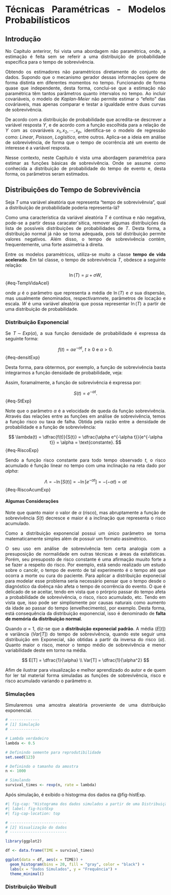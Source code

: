 ```{=html}
<style>
  body{text-align: justify}
</style>
```

:::: progress
::: {.progress-bar style="width: 100%;"}
:::
::::

# Técnicas Paramétricas - Modelos Probabilísticos

## Introdução

No Capítulo anteriror, foi vista uma abordagem não paramétrica, onde, a estimação é feita sem se referir a uma distribuição de probabilidade específica para o tempo de sobrevivência.

Obtendo os estimadores não paramétricos diretamente do conjunto de dados. Supondo que o mecanismo gerador dessas informações opere de forma distinta em diferentes momentos no tempo. Funcionando de forma quase que independente, desta forma, conclui-se que a estimação não paramétrica têm tantos parâmetros quanto intervalos no tempo. Ao incluir covariáveis, o modelo de *Kaplan-Meier* não permite estimar o "efeito" das cováriaveis, mas apenas comparar e testar a igualdade entre duas curvas de sobrevivência.

De acordo com a distribuição de probabilidade que acredita-se descrever a variável resposta $Y$, e de acordo com a função escolhida para a relação de $Y$ com as covariáveis $x_{1}, x_{2}, \cdots, x_{p}$, identifica-se o modelo de regressão como: *Linear*, *Poisson*, *Logísitico*, entre outros. Aplica-se a ideia em análise de sobrevivência, de forma que o tempo de ocorrência até um evento de interesse é a variável resposta.

Nesse contexto, neste Capítulo é vista uma abordagem paramétrica para estimar as funções básicas de sobrevivência. Onde se assume como conhecida a distribuição de probabilidade do tempo de evento e, desta forma, os parâmetros seram estimados.

## Distribuições do Tempo de Sobrevivência

Seja $T$ uma variável aleatória que representa "tempo de sobrevivênvia", qual a distribuição de probabilidade poderia representa-lá?

Como uma característica da variável aleatória $T$ é contínua e não negativa, pode-se a partir dessa caracater´sitica, remover algumas distribuições da lista de possíveis distribuições de probabilidades de $T$. Desta forma, a distribuição normal já não se torna adequada, pois tal distribuição permite valores negativos. Além disso, o tempo de sobrevivência contém, frequentemente, uma forte assimetria à direita.

Entre os modelos paramétricos, utiliza-se muito a classe **tempo de vida acelerado**. Em tal classe, o tempo de sobrevivência $T$, obdesce a seguinte relação:

$$
\ln(T) = \mu + \sigma W,
$$ {#eq-TempVidaAcel}

onde $\mu$ é o parâmetro que representa a média de $\ln(T)$ e $\sigma$ sua dispersão, mas usualmente denominados, respectivamnete, parâmetros de locação e escala. $W$ é uma variável aleatória que possa representar $\ln(T)$ a partir de uma distribuição de probabilidade. 

### Distribuição Exponencial

Se $T \sim Exp(\alpha)$, a sua função densidade de probabilidade é expressa da seguinte forma:

$$
f(t) = \alpha e^{-\alpha t}, \ t \geq 0 \ \text{e} \ \alpha > 0.
$$ {#eq-densitExp}

Desta forma, para obtermos, por exemplo, a função de sobrevivência basta integrarmos a função densidade de probabilidade, veja:

```{=latex}
\begin{align*}
    S(t) & = P(T \geq t) = \int_{t}^{\infty} \alpha e^{-\alpha t} \ dt \\
         & = \alpha \int_{t}^{\infty} e^{-\alpha t} \ dt = \alpha \int_{t}^{\infty} e^{u} \ \dfrac{du}{- \alpha} \\
         & = \dfrac{\alpha}{-\alpha} \int_{t}^{\infty} e^{u} \ du = - \left[ e^{u} \right]_{t}^{\infty} = - \left[ e^{- \alpha t} \right]_{t}^{\infty} \\
         & = - [ e^{\alpha \infty} - e^{\alpha t}] = - [0 - e^{\alpha t}] = e^{\alpha t}.
\end{align*}
```

Assim, foramalmente, a função de sobrevivência é expressa por:

$$
S(t) = e^{- \alpha t}.
$$ {#eq-StExp}

Note que o parâmetro $\alpha$ é a velocidade de queda da função sobrevivência. Através das relações entre as funções em análise de sobrevivência, temos a função risco ou taxa de falha. Obtida pela razão entre a densidade de probabilidade e a função de sobrevivência:

$$
\lambda(t) = \dfrac{f(t)}{S(t)} = \dfrac{\alpha e^{-\alpha t}}{e^{-\alpha t}} = \alpha = \text{constante}.
$$ {#eq-RiscoExp}

Sendo a função risco constante para todo tempo observado $t$, o risco acumulado é função linear no tempo com uma inclinação na reta dado por $alpha$:

$$
\Lambda = - \ln[S(t)] = - \ln[e^{-\alpha t}] = - (- \alpha t) = \alpha t
$$ {#eq-RiscoAcumExp}

#### Algumas Considerações

Note que quanto maior o valor de $\alpha$ (risco), mas abruptamente a função de sobrevivência $S(t)$ decresce e maior é a inclinação que representa o risco acumulado.

Como a distribuição exponencial possui um único parâmetro se torna matematicamente simples além de possuir um formato assimétrico. 

O seu uso em análise de sobrevivência tem certa analogia com a presuposição de normalidade em outras técnicas e áreas da estatísticas. Porém, seu presuposto de risco constante é uma afirmação muuito forte a se fazer a respeito do risco. Por exemplo, está sendo realizado um estudo sobre o cancêr, o tempo de evento de tal experimento é o tempo até que ocorra a morte ou cura do paciente. Para aplicar a distribuição exponecial para modelar esse problema seria necessário pensar que o tempo desde o diagnóstico da doênça não afeta o tempo de ocorrência do evento. O que é delicado de se aceitar, tendo em vista que o prórprio passar do tempo afeta a probabilidade de sobrevivência, o risco, risco acumulado, etc. Tendo em vista que, isso pode ser simplismente por causas naturais como aumento da idade ao passar do tempo (envelhecimento), por exemplo. Desta forma, está consequência da distribuição exponencial, isso é denominado de **falta de memória da distribuição normal**.

Quando $\alpha = 1$, diz-se que a **distribuição exponecial padrão**. A média ($E[t]$) e variância ($Var[T]$) do tempo de sobrevivência, quando este seguir uma distribuição em Exponecial, são obtidas a partir da inversa do risco ($\alpha$). Quanto maior o risco, menor o tempo médio de sobrevivência e menor variabilidade deste em torno na média.

$$
E[T] = \dfrac{1}{\alpha} \\
Var[T] = \dfrac{1}{\alpha^2}
$$

Afim de ilustrar para visualização e melhor aprendizado do autor e de quem for ler tal material forma simuladas as funções de sobrevivência, risco e risco acumulado variando o parâmetro $\alpha$.

### Simulações

Simularemos uma amostra aleatória proveniente de uma distribuição exponencial.

```{r}
# -------------
# [1] Simulação
# -------------

# Lambda verdadeiro
lambda <- 0.5

# Definindo semente para reprodutibilidade
set.seed(123)

# Definindo o tamanho da amostra
n <- 1000

# Simulando
survival_times <- rexp(n, rate = lambda)
```

Após simulação, é exibido o histogrma dos dados na @fig-histExp.

```{r}
#| fig-cap: "Histograma dos dados simulados a partir de uma Distribuição Exponecial."
#| label: fig-histExp
#| fig-cap-location: top

# -------------------------
# [2] Visualização do dados
# -------------------------

library(ggplot2)

df <- data.frame(TIME = survival_times)

ggplot(data = df, aes(x = TIME)) +
  geom_histogram(bins = 20, fill = "gray", color = "black") +
  labs(x = "Dados Simulados", y = "Frequência") +
  theme_minimal()
```


### Distribuição Weibull

:::: progress
::: {.progress-bar style="width: 100%;"}
:::
::::
